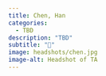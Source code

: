 ```yaml
---
title: Chen, Han
categories: 
  - TBD
description: "TBD"
subtitle: "🔗"
image: headshots/chen.jpg
image-alt: Headshot of TA
---
```

